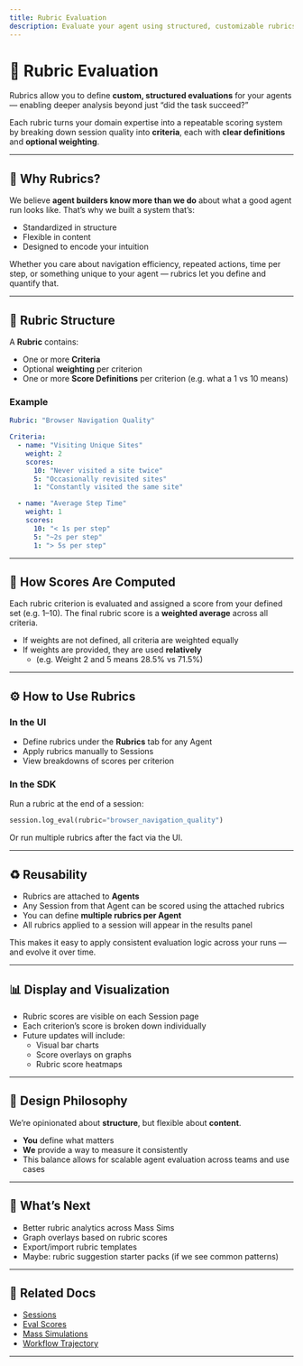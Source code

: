 ```yaml
---
title: Rubric Evaluation
description: Evaluate your agent using structured, customizable rubrics that turn qualitative judgment into actionable scoring.
---
```



# 📏 Rubric Evaluation

Rubrics allow you to define **custom, structured evaluations** for your agents — enabling deeper analysis beyond just “did the task succeed?”

Each rubric turns your domain expertise into a repeatable scoring system by breaking down session quality into **criteria**, each with **clear definitions** and **optional weighting**.

---

## 🧠 Why Rubrics?

We believe **agent builders know more than we do** about what a good agent run looks like. That’s why we built a system that’s:

- Standardized in structure
- Flexible in content
- Designed to encode your intuition

Whether you care about navigation efficiency, repeated actions, time per step, or something unique to your agent — rubrics let you define and quantify that.

---

## 🧬 Rubric Structure

A **Rubric** contains:

- One or more **Criteria**
- Optional **weighting** per criterion
- One or more **Score Definitions** per criterion (e.g. what a 1 vs 10 means)

### Example

```yaml
Rubric: "Browser Navigation Quality"

Criteria:
  - name: "Visiting Unique Sites"
    weight: 2
    scores:
      10: "Never visited a site twice"
      5: "Occasionally revisited sites"
      1: "Constantly visited the same site"

  - name: "Average Step Time"
    weight: 1
    scores:
      10: "< 1s per step"
      5: "~2s per step"
      1: "> 5s per step"
```


---

## 🧪 How Scores Are Computed

Each rubric criterion is evaluated and assigned a score from your defined set (e.g. 1–10). The final rubric score is a **weighted average** across all criteria.

- If weights are not defined, all criteria are weighted equally
- If weights are provided, they are used **relatively**
  - (e.g. Weight 2 and 5 means 28.5% vs 71.5%)


---

## ⚙️ How to Use Rubrics

### In the UI

- Define rubrics under the **Rubrics** tab for any Agent
- Apply rubrics manually to Sessions
- View breakdowns of scores per criterion

### In the SDK

Run a rubric at the end of a session:

```python
session.log_eval(rubric="browser_navigation_quality")
```

Or run multiple rubrics after the fact via the UI.

---

## ♻️ Reusability

- Rubrics are attached to **Agents**
- Any Session from that Agent can be scored using the attached rubrics
- You can define **multiple rubrics per Agent**
- All rubrics applied to a session will appear in the results panel

<Callout type="info">
This makes it easy to apply consistent evaluation logic across your runs — and evolve it over time.
</Callout>

---

## 📊 Display and Visualization

- Rubric scores are visible on each Session page
- Each criterion’s score is broken down individually
- Future updates will include:
  - Visual bar charts
  - Score overlays on graphs
  - Rubric score heatmaps


---

## 🧠 Design Philosophy

We’re opinionated about **structure**, but flexible about **content**.

- **You** define what matters
- **We** provide a way to measure it consistently
- This balance allows for scalable agent evaluation across teams and use cases

---

## 🔮 What’s Next

- Better rubric analytics across Mass Sims
- Graph overlays based on rubric scores
- Export/import rubric templates
- Maybe: rubric suggestion starter packs (if we see common patterns)

---

## 🔗 Related Docs

- [Sessions](/sessions)
- [Eval Scores](/sessions#evaluation-and-scoring)
- [Mass Simulations](/mass-simulations)
- [Workflow Trajectory](/features/workflow-trajectory)

---